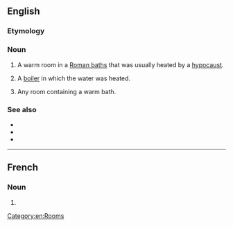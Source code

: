 ==English==

===Etymology===
{{bor|en|la|tepidarium}}

===Noun===
{{wikipedia}}
{{en-noun|s|tepidaria}}

# {{lb|en|historical}} A warm room in a [[Roman baths]] that was usually heated by a [[hypocaust]].
# {{lb|en|historical}} A [[boiler]] in which the water was heated.
# Any room containing a warm bath.

===See also===
* {{l|en|caldarium}}
* {{l|en|frigidarium}}
* {{l|en|tepid}}

[[Category:en:Rooms]]
----
==French==

===Noun===
{{fr-noun|m|tepidariums|tepidaria}}

# {{l|en|tepidarium}}